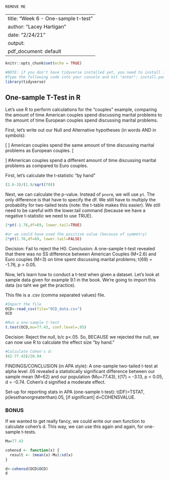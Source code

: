 ```{r}
REMOVE ME 
```
---
title: "Week 6 - One-sample t-test"
author: "Lacey Hartigan"
date: "2/24/21"
output:
  pdf_document: default
---

```{r  include=FALSE}
knitr::opts_chunk$set(echo = TRUE)

#NOTE: if you don't have tidyverse installed yet, you need to install it. 
#Type the following code into your console and hit "enter": install.packages('tidyverse')
library(tidyverse)
```

## One-sample T-Test in R

Let's use R to perform calculations for the "couples" example, comparing the amount of time American couples spend discussing marital problems to the amount of time European couples spend discussing marital problems. 

First, let's write out our Null and Alternative hypotheses (in words AND in symbols):

\[
\begin{aligned}
H_0: \mu_{American} = \mu_{European} \\
\end{aligned}
\]
American couples spend the same amount of time discussing marital problems as European couples.
\[
\begin{aligned}
H_1: \mu_{American} \neq \mu_{European} \\ 
\end{aligned}
\]
#American couples spend a different amount of time discussing marital problems as compared to Euro couples.

First, let's calculate the t-statistic "by hand"
```{r}
(2.6-3)/(1.9/sqrt(70))
```
Next, we can calculate the p-value. Instead of `pnorm`, we will use `pt`.
The only difference is that  have to specify the df. We still have to multiply the probability for two-tailed tests (note: the t-table makes this easier). We still need to be careful with the lower.tail command (because we have a negative t-statistic we need to use TRUE).

```{r}
2*pt(-1.76,df=69, lower.tail=TRUE)

#or we could have used the positive value (because of symmetry)
2*pt(1.76,df=69, lower.tail=FALSE)
```
Decision: Fail to reject the H0.
Conclusion: A one-sample t-test revealed that there was no SS difference between American Couples (M=2.6) and Euro couples (M=3) on time spent discussing marital problems; t(69) = -1.76, p > 0.05.


Now, let's learn how to conduct a t-test when given a dataset. Let's look at sample data given for example 9.1 in the book. We're going to import this data (so taht we get the practice). 

This file is a .csv (comma separated values) file.
```{r}
#Import the file
OCD<-read_csv(file="OCD_data.csv")
OCD

#Run a one-sample t-test
t.test(OCD,mu=77.43, conf.level=.95)
```

Decision: Reject the null, b/c p<.05. So, BECAUSE we rejected the null, we can now use R to calculate the effect size "by hand."

```{r}
#Calculate Cohen's d:
(62-77.43)/20.94
```

FINDINGS/CONCLUSION (in APA style):
A one-sample two-tailed t-test at alpha level .05 revealed a statistically significant difference between our sample mean (M=62) and our population (Mu=77.43), t(17) = -3.13, p < 0.05, d = -0.74. Cohen's d signified a moderate effect. 

Set-up for reporting stats in APA (one-sample t-test): 
t(DF)=TSTAT, p(lessthanorgreaterthan).05, [if significant] d=COHENSVALUE.






### BONUS

If we wanted to get really fancy, we could write our own function to calculate cohen's d. This way, we can use this again and again, for one-sample t-tests. 
```{r}
Mu=77.43

cohensd <- function(x) {
  result <- (mean(x)-Mu)/sd(x)
}

d<-cohensd(OCD$OCD)
d
```



